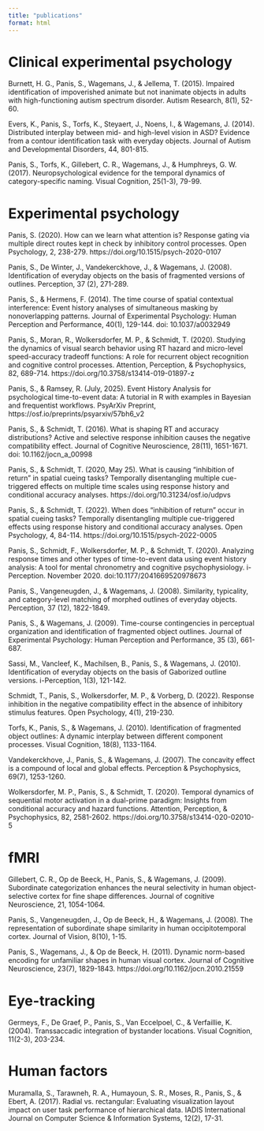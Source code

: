 ```yaml
---
title: "publications"
format: html
---
```


# Clinical experimental psychology

Burnett, H. G., Panis, S., Wagemans, J., & Jellema, T. (2015). Impaired identification of impoverished animate but not inanimate objects in adults with high-functioning autism spectrum disorder. Autism Research, 8(1), 52-60.

Evers, K., Panis, S., Torfs, K., Steyaert, J., Noens, I., & Wagemans, J. (2014). Distributed interplay between mid- and high-level vision in ASD? Evidence from a contour identification task with everyday objects. Journal of Autism and Developmental Disorders, 44, 801-815.

Panis, S., Torfs, K., Gillebert, C. R., Wagemans, J., & Humphreys, G. W. (2017). Neuropsychological evidence for the temporal dynamics of category-specific naming. Visual Cognition, 25(1-3), 79-99.

# Experimental psychology

Panis, S. (2020). How can we learn what attention is? Response gating via multiple direct routes kept in check by inhibitory control processes. Open Psychology, 2, 238-279. https://doi.org/10.1515/psych-2020-0107

Panis, S., De Winter, J., Vandekerckhove, J., & Wagemans, J. (2008). Identification of everyday objects on the basis of fragmented versions of outlines. Perception, 37 (2), 271-289.

Panis, S., & Hermens, F. (2014). The time course of spatial contextual interference: Event history analyses of simultaneous masking by nonoverlapping patterns. Journal of Experimental Psychology: Human Perception and Performance, 40(1), 129-144.
doi: 10.1037/a0032949

Panis, S., Moran, R., Wolkersdorfer, M. P., & Schmidt, T. (2020). Studying the dynamics of visual search behavior using RT hazard and micro-level speed-accuracy tradeoff functions: A role for recurrent object recognition and cognitive control processes. Attention, Perception, & Psychophysics, 82, 689-714. https://doi.org/10.3758/s13414-019-01897-z

Panis, S., & Ramsey, R. (July, 2025). Event History Analysis for psychological time-to-event data: A tutorial in R with examples in Bayesian and frequentist workflows. PsyArXiv Preprint, https://osf.io/preprints/psyarxiv/57bh6_v2

Panis, S., & Schmidt, T. (2016). What is shaping RT and accuracy distributions? Active and selective response inhibition causes the negative compatibility effect. Journal of Cognitive Neuroscience, 28(11), 1651-1671. doi: 10.1162/jocn_a_00998

Panis, S., & Schmidt, T. (2020, May 25). What is causing “inhibition of return” in spatial cueing tasks? Temporally disentangling multiple cue-triggered effects on multiple time scales using response history and conditional accuracy analyses.
https://doi.org/10.31234/osf.io/udpvs

Panis, S., & Schmidt, T. (2022). When does “inhibition of return” occur in spatial cueing tasks? Temporally disentangling multiple cue-triggered effects using response history and conditional accuracy analyses. Open Psychology, 4, 84-114. https://doi.org/10.1515/psych-2022-0005

Panis, S., Schmidt, F., Wolkersdorfer, M. P., & Schmidt, T. (2020). Analyzing response times and other types of time-to-event data using event history analysis: A tool for mental chronometry and cognitive psychophysiology. i-Perception. November 2020. doi:10.1177/2041669520978673

Panis, S., Vangeneugden, J., & Wagemans, J. (2008). Similarity, typicality, and category-level matching of morphed outlines of everyday objects. Perception, 37 (12), 1822-1849.

Panis, S., & Wagemans, J. (2009). Time-course contingencies in perceptual organization and identification of fragmented object outlines. Journal of Experimental Psychology: Human Perception and Performance, 35 (3), 661-687.

Sassi, M., Vancleef, K., Machilsen, B., Panis, S., & Wagemans, J. (2010). Identification of everyday objects on the basis of Gaborized outline versions. i-Perception, 1(3), 121-142.

Schmidt, T., Panis, S., Wolkersdorfer, M. P., & Vorberg, D. (2022). Response inhibition in the negative compatibility effect in the absence of inhibitory stimulus features. Open Psychology, 4(1), 219-230.

Torfs, K., Panis, S., & Wagemans, J. (2010). Identification of fragmented object outlines: A dynamic interplay between different component processes. Visual Cognition, 18(8), 1133-1164.

Vandekerckhove, J., Panis, S., & Wagemans, J. (2007). The concavity effect is a compound of local and global effects. Perception & Psychophysics, 69(7), 1253-1260.

Wolkersdorfer, M. P., Panis, S., & Schmidt, T. (2020). Temporal dynamics of sequential motor activation in a dual-prime paradigm: Insights from conditional accuracy and hazard functions. Attention, Perception, & Psychophysics, 82, 2581-2602. https://doi.org/10.3758/s13414-020-02010-5

# fMRI

Gillebert, C. R., Op de Beeck, H., Panis, S., & Wagemans, J. (2009). Subordinate categorization enhances the neural selectivity in human object-selective cortex for fine shape differences. Journal of cognitive Neuroscience, 21, 1054-1064.

Panis, S., Vangeneugden, J., Op de Beeck, H., & Wagemans, J. (2008). The representation of subordinate shape similarity in human occipitotemporal cortex. Journal of Vision, 8(10), 1-15.

Panis, S., Wagemans, J., & Op de Beeck, H. (2011). Dynamic norm-based encoding for unfamiliar shapes in human visual cortex. Journal of Cognitive Neuroscience, 23(7), 1829-1843. https://doi.org/10.1162/jocn.2010.21559

# Eye-tracking

Germeys, F., De Graef, P., Panis, S., Van Eccelpoel, C., & Verfaillie, K. (2004). Transsaccadic integration of bystander locations. Visual Cognition, 11(2-3), 203-234.

# Human factors

Muramalla, S., Tarawneh, R. A., Humayoun, S. R., Moses, R., Panis, S., & Ebert, A. (2017). Radial vs. rectangular: Evaluating visualization layout impact on user task performance of hierarchical data. IADIS International Journal on Computer Science & Information Systems, 12(2), 17-31.
